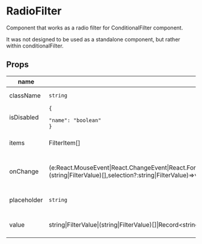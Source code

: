 
# RadioFilter
Component that works as a radio filter for ConditionalFilter component.

It was not designed to be used as a standalone component, but rather within conditionalFilter.
<ExampleComponent source="RadioFilter/conditional-filter-controlled.js" name="conditional filter-controlled.js" /><ExampleComponent source="RadioFilter/conditional-filter.js" name="conditional filter.js" /><ExampleComponent source="RadioFilter/simple-example.js" name="simple example.js" />

## Props

|name|type|default|description|
|----|----|-------|-----------|
|className|`string`||Optional className.|
|isDisabled|<code>&#123;<br/><span className="default-prop-spacer"></span><span className="default-prop-spacer"></span><span className="default-prop-spacer"></span> "name": "boolean"<br />&#125;</code>|`false`|Optional disabled flag.|
|items|FilterItem[]|`[]`|Optional list of available options.|
|onChange|(e:React.MouseEvent&#124;React.ChangeEvent&#124;React.FormEvent&lt;HTMLInputElement&gt;,newSelection:string&#124;FilterValue&#124;(string&#124;FilterValue)[],selection?:string&#124;FilterValue)=&gt;void|`() => undefined`|Optional onChange event callback.|
|placeholder|`string`||Optional select value placeholder.|
|value|string&#124;FilterValue&#124;(string&#124;FilterValue)[]&#124;Record&lt;string,unknown&gt;||Optional list of selected values.|



